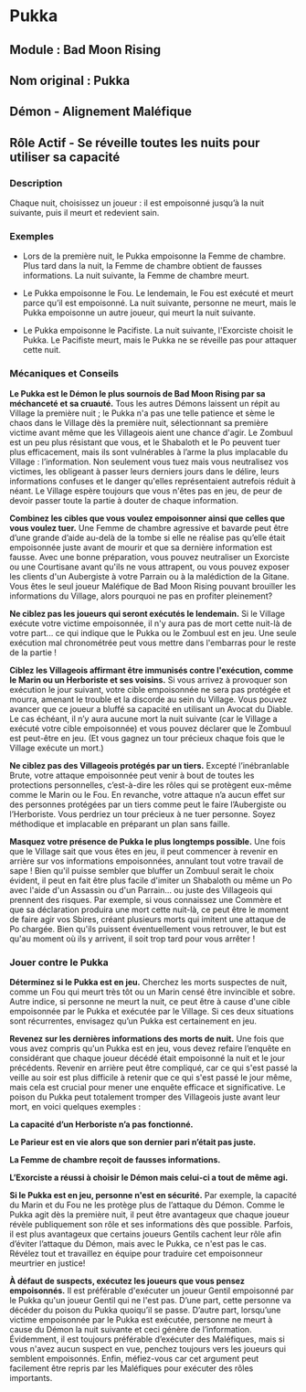 # Pukka

## Module : Bad Moon Rising

## Nom original : Pukka

## Démon - Alignement Maléfique

## Rôle Actif - Se réveille toutes les nuits pour utiliser sa capacité

### Description

Chaque nuit, choisissez un joueur : il est empoisonné jusqu’à la nuit suivante, puis il meurt et redevient sain.

### Exemples

- Lors de la première nuit, le Pukka empoisonne la Femme de chambre. Plus tard dans la nuit, la Femme de chambre  obtient de fausses informations. La nuit suivante, la Femme de chambre meurt.

- Le Pukka empoisonne le Fou. Le lendemain, le Fou est exécuté et meurt parce qu’il est empoisonné. La nuit suivante, personne ne meurt, mais le Pukka empoisonne un autre joueur, qui meurt la nuit suivante.

- Le Pukka empoisonne le Pacifiste. La nuit suivante, l'Exorciste choisit le Pukka. Le Pacifiste meurt, mais le Pukka ne se réveille pas pour attaquer cette nuit.

### Mécaniques et Conseils

**Le Pukka est le Démon le plus sournois de Bad Moon Rising par sa méchanceté et sa cruauté.** Tous les autres Démons laissent un répit au Village la première nuit ; le Pukka n'a pas une telle patience et sème le chaos dans le Village dès la première nuit, sélectionnant sa première victime avant même que les Villageois aient une chance d'agir. Le Zombuul est un peu plus résistant que vous, et le Shabaloth et le Po peuvent tuer plus efficacement, mais ils sont vulnérables à l’arme la plus implacable du Village : l’information. Non seulement vous tuez mais vous neutralisez vos victimes, les obligeant à passer leurs derniers jours dans le délire, leurs informations confuses et le danger qu'elles représentaient autrefois réduit à néant. Le Village espère toujours que vous n'êtes pas en jeu, de peur de devoir passer toute la partie à douter de chaque information.

**Combinez les cibles que vous voulez empoisonner ainsi que celles que vous voulez tuer.** Une Femme de chambre agressive et bavarde peut être d’une grande d’aide au-delà de la tombe si elle ne réalise pas qu’elle était empoisonnée juste avant de mourir et que sa dernière information est fausse. Avec une bonne préparation, vous pouvez neutraliser un Exorciste ou une Courtisane avant qu'ils ne vous attrapent, ou vous pouvez exposer les clients d'un Aubergiste à votre Parrain ou à la malédiction de la Gitane. Vous êtes le seul joueur Maléfique de Bad Moon Rising pouvant brouiller les informations du Village, alors pourquoi ne pas en profiter pleinement?

**Ne ciblez pas les joueurs qui seront exécutés le lendemain.** Si le Village exécute votre victime empoisonnée, il n'y aura pas de mort cette nuit-là de votre part... ce qui indique que le Pukka ou le Zombuul est en jeu.  Une seule exécution mal chronométrée peut vous mettre dans l'embarras pour le reste de la partie !

**Ciblez les Villageois affirmant être immunisés contre l'exécution, comme le Marin ou un Herboriste et ses voisins.** Si vous arrivez à provoquer son exécution le jour suivant, votre cible empoisonnée ne sera pas protégée et mourra, amenant le trouble et la discorde au sein du Village. Vous pouvez avancer que ce joueur a bluffé sa capacité en utilisant un Avocat du Diable. Le cas échéant, il n’y aura aucune mort la nuit suivante (car le Village a exécuté votre cible empoisonnée) et vous pouvez déclarer que le Zombuul est peut-être en jeu. (Et vous gagnez un tour précieux chaque fois que le Village exécute un mort.)

**Ne ciblez pas des Villageois protégés par un tiers.** Excepté l’inébranlable Brute, votre attaque empoisonnée peut venir à bout de toutes les protections personnelles, c’est-à-dire les rôles qui se protègent eux-même comme le Marin ou le Fou. En revanche, votre attaque n’a aucun effet sur des personnes protégées par un tiers comme peut le faire l’Aubergiste ou l’Herboriste. Vous perdriez un tour précieux à ne tuer personne. Soyez méthodique et implacable en préparant un plan sans faille.

**Masquez votre présence de Pukka le plus longtemps possible.** Une fois que le Village sait que vous êtes en jeu, il peut commencer à revenir en arrière sur vos informations empoisonnées, annulant tout votre travail de sape ! Bien qu'il puisse sembler que bluffer un Zombuul serait le choix évident, il peut en fait être plus facile d'imiter un Shabaloth ou même un Po avec l'aide d'un Assassin ou d'un Parrain... ou juste des Villageois qui prennent des risques. Par exemple, si vous connaissez une Commère et que sa déclaration produira une mort cette nuit-là, ce peut être le moment de faire agir vos Sbires, créant plusieurs morts qui imitent une attaque de Po chargée. Bien qu'ils puissent éventuellement vous retrouver, le but est qu'au moment où ils y arrivent, il soit trop tard pour vous arrêter !

### Jouer contre le Pukka

**Déterminez si le Pukka est en jeu.** Cherchez les morts suspectes de nuit, comme un Fou qui meurt très tôt ou un Marin censé être invincible et sobre. Autre indice, si personne ne meurt la nuit, ce peut être à cause d'une cible empoisonnée par le Pukka et exécutée par le Village. Si ces deux situations sont récurrentes, envisagez qu’un Pukka est certainement en jeu.

**Revenez sur les dernières informations des morts de nuit.** Une fois que vous avez compris qu'un Pukka est en jeu, vous devez refaire l’enquête en considérant que chaque joueur décédé était empoisonné la nuit et le jour précédents. Revenir en arrière peut être compliqué, car ce qui s'est passé la veille au soir est plus difficile à retenir que ce qui s'est passé le jour même, mais cela est crucial pour mener une enquête efficace et significative. Le poison du Pukka peut totalement tromper des Villageois juste avant leur mort, en voici quelques exemples :

**La capacité d’un Herboriste n’a pas fonctionné.**

**Le Parieur est en vie alors que son dernier pari n’était pas juste.**

**La Femme de chambre reçoit de fausses informations.**

**L’Exorciste a réussi à choisir le Démon mais celui-ci a tout de même agi.**

**Si le Pukka est en jeu, personne n'est en sécurité.** Par exemple, la capacité du Marin et du Fou ne les protège plus de l’attaque du Démon. Comme le Pukka agit dès la première nuit, il peut être avantageux que chaque joueur révèle publiquement son rôle et ses informations dès que possible. Parfois, il est plus avantageux que certains joueurs Gentils cachent leur rôle afin d’éviter l’attaque du Démon, mais avec le Pukka, ce n'est pas le cas. Révélez tout et travaillez en équipe pour traduire cet empoisonneur meurtrier en justice!

**À défaut de suspects, exécutez les joueurs que vous pensez empoisonnés.** Il est préférable d'exécuter un joueur Gentil empoisonné par le Pukka qu'un joueur Gentil qui ne l'est pas. D’une part, cette personne va décéder du poison du Pukka quoiqu’il se passe. D’autre part, lorsqu’une victime empoisonnée par le Pukka est exécutée, personne ne meurt à cause du Démon la nuit suivante et ceci génère de l’information. Évidemment, il est toujours préférable d’exécuter des Maléfiques, mais si vous n'avez aucun suspect en vue, penchez toujours vers les joueurs qui semblent empoisonnés. Enfin, méfiez-vous car cet argument peut facilement être repris par les Maléfiques pour exécuter des rôles importants.

